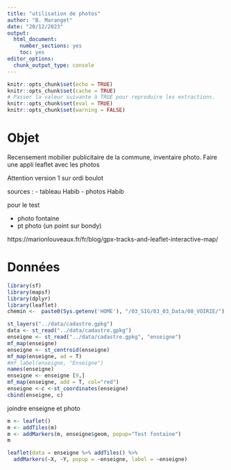 ```yaml
---
title: "utilisation de photos"
author: "B. Maranget"
date: "20/12/2023"
output: 
  html_document: 
    number_sections: yes
    toc: yes
editor_options: 
  chunk_output_type: console
---
```



```r
knitr::opts_chunk$set(echo = TRUE)
knitr::opts_chunk$set(cache = TRUE)
# Passer la valeur suivante à TRUE pour reproduire les extractions.
knitr::opts_chunk$set(eval = TRUE)
knitr::opts_chunk$set(warning = FALSE)
```


# Objet

Recensement mobilier publicitaire de la commune, inventaire photo.
Faire une appli leaflet avec les photos

Attention version 1 sur ordi boulot

sources :
- tableau Habib
- photos Habib

pour le test

- photo fontaine
- pt photo (un point sur bondy)

https://marionlouveaux.fr/fr/blog/gpx-tracks-and-leaflet-interactive-map/


# Données


```r
library(sf)
library(mapsf)
library(dplyr)
library(leaflet)
chemin <-  paste0(Sys.getenv('HOME'), "/03_SIG/03_03_Data/08_VOIRIE/")
```


```r
st_layers("../data/cadastre.gpkg")
data <- st_read("../data/cadastre.gpkg")
enseigne <- st_read("../data/cadastre.gpkg", "enseigne")
mf_map(enseigne)
enseigne <- st_centroid(enseigne)
mf_map(enseigne, ad = T)
#mf_label(enseigne, "Enseigne")
names(enseigne)
enseigne <- enseigne [9,]
mf_map(enseigne, add = T, col="red")
enseigne <-c <-st_coordinates(enseigne)
cbind(enseigne, c)
```


joindre enseigne et photo

```r
m <- leaflet()
m <- addTiles(m)
m <- addMarkers(m, enseigne$geom, popup="Test fontaine")
m

leaflet(data = enseigne %>% addTiles() %>%
  addMarkers(~X, ~Y, popup = ~enseigne, label = ~enseigne)

```


